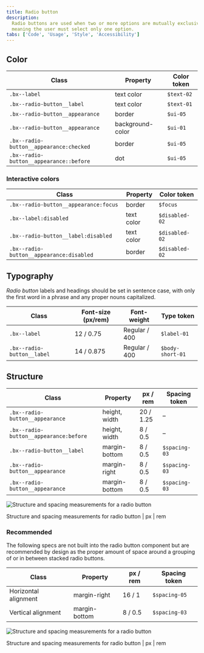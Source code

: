 ```yaml
---
title: Radio button
description:
  Radio buttons are used when two or more options are mutually exclusive,
  meaning the user must select only one option.
tabs: ['Code', 'Usage', 'Style', 'Accessibility']
---
```


## Color

| Class                                   | Property         | Color token |
| --------------------------------------- | ---------------- | ----------- |
| `.bx--label`                            | text color       | `$text-02`  |
| `.bx--radio-button__label`              | text color       | `$text-01`  |
| `.bx--radio-button__appearance`         | border           | `$ui-05`    |
| `.bx--radio-button__appearance`         | background-color | `$ui-01`    |
| `.bx--radio-button__appearance:checked` | border           | `$ui-05`    |
| `.bx--radio-button__appearance::before` | dot              | `$ui-05`    |

### Interactive colors

| Class                                    | Property   | Color token    |
| ---------------------------------------- | ---------- | -------------- |
| `.bx--radio-button__appearance:focus`    | border     | `$focus`       |
| `.bx--label:disabled`                    | text color | `$disabled-02` |
| `.bx--radio-button__label:disabled`      | text color | `$disabled-02` |
| `.bx--radio-button__appearance:disabled` | border     | `$disabled-02` |

## Typography

_Radio button_ labels and headings should be set in sentence case, with only the
first word in a phrase and any proper nouns capitalized.

| Class                      | Font-size (px/rem) | Font-weight   | Type token       |
| -------------------------- | ------------------ | ------------- | ---------------- |
| `.bx--label`               | 12 / 0.75          | Regular / 400 | `$label-01`      |
| `.bx--radio-button__label` | 14 / 0.875         | Regular / 400 | `$body-short-01` |

## Structure

| Class                                  | Property      | px / rem  | Spacing token |
| -------------------------------------- | ------------- | --------- | ------------- |
| `.bx--radio-button__appearance`        | height, width | 20 / 1.25 | –             |
| `.bx--radio-button__appearance:before` | height, width | 8 / 0.5   | –             |
| `.bx--radio-button__label`             | margin-bottom | 8 / 0.5   | `$spacing-03` |
| `.bx--radio-button__appearance`        | margin-right  | 8 / 0.5   | `$spacing-03` |
| `.bx--radio-button__appearance`        | margin-bottom | 8 / 0.5   | `$spacing-03` |

<div className="image--fixed">

![Structure and spacing measurements for a radio button](images/radio-button-style-1.png)

</div>

<Caption>
  Structure and spacing measurements for radio button | px | rem
</Caption>

### Recommended

The following specs are not built into the radio button component but are
recommended by design as the proper amount of space around a grouping of or in
between stacked radio buttons.

| Class                | Property      | px / rem | Spacing token |
| -------------------- | ------------- | -------- | ------------- |
| Horizontal alignment | margin-right  | 16 / 1   | `$spacing-05` |
| Vertical alignment   | margin-bottom | 8 / 0.5  | `$spacing-03` |

<div className="image--fixed">

![Structure and spacing measurements for a radio button](images/radio-button-style-2.png)

</div>

<Caption>
  Structure and spacing measurements for radio button | px | rem
</Caption>
